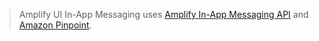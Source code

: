 >Amplify UI In-App Messaging uses 
[Amplify In-App Messaging API](https://docs.amplify.aws/lib/in-app-messaging/overview/q/platform/js/)
and [Amazon Pinpoint](https://docs.aws.amazon.com/pinpoint/latest/userguide/channels-inapp.html).

